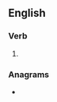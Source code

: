 {{also|latinise|latinisé}}
==English==

===Verb===
{{en-verb|Latinis}}

# {{standard spelling of|from=non-Oxford British spelling|Latinize|lang=en}}

===Anagrams===
* {{anagrams|en|a=aeiilnst|Taliesin|alienist|anilites|litanies}}